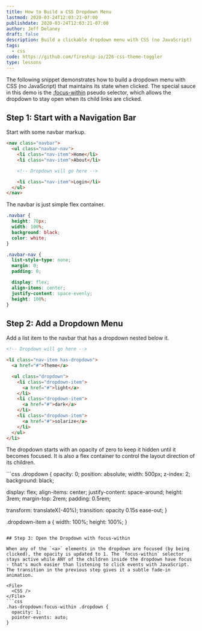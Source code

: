 ```yaml
---
title: How to Build a CSS Dropdown Menu
lastmod: 2020-03-24T12:03:21-07:00
publishdate: 2020-03-24T12:03:21-07:00
author: Jeff Delaney
draft: false
description: Build a clickable dropdown menu with CSS (no JavaScript)
tags:
  - css
code: https://github.com/fireship-io/226-css-theme-toggler
type: lessons
---
```


The following snippet demonstrates how to build a dropdown menu with CSS (no JavaScript) that maintains its state when clicked. The special sauce in this demo is the [:focus-within](https://developer.mozilla.org/en-US/docs/Web/CSS/:focus-within) pseudo selector, which allows the dropdown to stay open when its child links are clicked.

<VideoPlayer
  video={403465162}
  free
/>

## Step 1: Start with a Navigation Bar

Start with some navbar markup.

<File>
  <HTML />
</File>

```html
<nav class="navbar">
  <ul class="navbar-nav">
    <li class="nav-item">Home</li>
    <li class="nav-item">About</li>

    <!-- Dropdown will go here -->

    <li class="nav-item">Login</li>
  </ul>
</nav>
```

The navbar is just simple flex container.

<File>
  <CSS />
</File>

```css
.navbar {
  height: 70px;
  width: 100%;
  background: black;
  color: white;
}

.navbar-nav {
  list-style-type: none;
  margin: 0;
  padding: 0;

  display: flex;
  align-items: center;
  justify-content: space-evenly;
  height: 100%;
}
```

## Step 2: Add a Dropdown Menu

Add a list item to the navbar that has a dropdown nested below it.

```html
<!-- Dropdown will go here -->

<li class="nav-item has-dropdown">
  <a href="#">Theme</a>

  <ul class="dropdown">
    <li class="dropdown-item">
      <a href="#">light</a>
    </li>
    <li class="dropdown-item">
      <a href="#">dark</a>
    </li>
    <li class="dropdown-item">
      <a href="#">solarize</a>
    </li>
  </ul>
</li>
```

The dropdown starts with an opacity of zero to keep it hidden until it becomes focused. It is also a flex container to control the layout direction of its children.

<File>
  <CSS />
</File>
```css
.dropdown {
  opacity: 0;
  position: absolute;
  width: 500px;
  z-index: 2;
  background: black;

  display: flex;
  align-items: center;
  justify-content: space-around;
  height: 3rem;
  margin-top: 2rem;
  padding: 0.5rem;

  transform: translateX(-40%);
  transition: opacity 0.15s ease-out;
}

.dropdown-item a {
  width: 100%;
  height: 100%;
}
```

## Step 3: Open the Dropdown with focus-within

When any of the `<a>` elements in the dropdown are focused (by being clicked), the opacity is updated to 1. The `focus-within` selector stays active while ANY of the children inside the dropdown have focus - that's much easier than listening to click events with JavaScript. The transition in the previous step gives it a subtle fade-in animation.

<File>
  <CSS />
</File>
```css
.has-dropdown:focus-within .dropdown {
  opacity: 1;
  pointer-events: auto;
}
```

